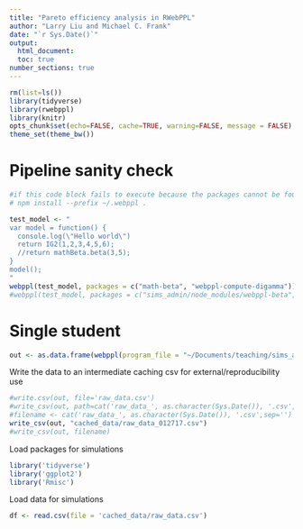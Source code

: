 ```yaml
---
title: "Pareto efficiency analysis in RWebPPL"
author: "Larry Liu and Michael C. Frank"
date: "`r Sys.Date()`"
output: 
  html_document:
  toc: true
number_sections: true
---
```

  
```r
rm(list=ls())
library(tidyverse)
library(rwebppl)
library(knitr)
opts_chunk$set(echo=FALSE, cache=TRUE, warning=FALSE, message = FALSE)
theme_set(theme_bw())
```

# Pipeline sanity check
```r
#if this code block fails to execute because the packages cannot be found, navigate to sims_admin/node_modules/webppl-beta and sims_admin/node_modules/webppl-compute-digamma in the Terminal and run the following command (including final period)
# npm install --prefix ~/.webppl .

test_model <- "
var model = function() {
  console.log(\"Hello world\")
  return IG2(1,2,3,4,5,6);
  //return mathBeta.beta(3,5);
}
model();
"
webppl(test_model, packages = c("math-beta", "webppl-compute-digamma"))
#webppl(test_model, packages = c("sims_admin/node_modules/webppl-beta", "sims_admin/node_modules/webppl-compute-digamma"))

```

# Single student

```r
out <- as.data.frame(webppl(program_file = "~/Documents/teaching/sims_admin/scripts/bayesianTeacher.js", packages = c("math-beta", "webppl-compute-digamma")))
```

Write the data to an intermediate caching csv for external/reproducibility use

```r
#write.csv(out, file='raw_data.csv')
#write_csv(out, path=cat('raw_data_', as.character(Sys.Date()), '.csv', sep=''))
#filename <- cat('raw_data_', as.character(Sys.Date()), '.csv',sep='')
write_csv(out, "cached_data/raw_data_012717.csv")
#write_csv(out, filename)
```

Load packages for simulations
```r
library('tidyverse')
library('ggplot2')
library('Rmisc')
```

Load data for simulations
```r
df <- read.csv(file = 'cached_data/raw_data.csv')
```
